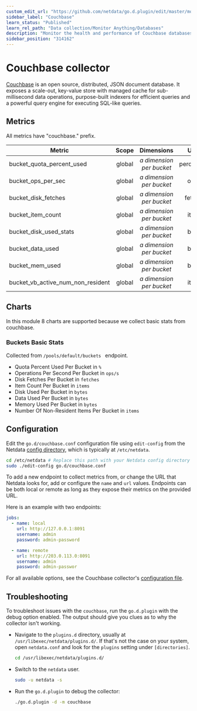 ```yaml
---
custom_edit_url: "https://github.com/netdata/go.d.plugin/edit/master/modules/couchbase/README.md"
sidebar_label: "Couchbase"
learn_status: "Published"
learn_rel_path: "Data collection/Monitor Anything/Databases"
description: "Monitor the health and performance of Couchbase databases with zero configuration, per-second metric granularity, and interactive visualizations."
sidebar_position: "314162"
---
```



# Couchbase collector

[Couchbase](https://www.couchbase.com/) is an open source, distributed, JSON document database. It exposes a scale-out,
key-value store with managed cache for sub-millisecond data operations, purpose-built indexers for efficient queries and
a powerful query engine for executing SQL-like queries.

## Metrics

All metrics have "couchbase." prefix.

| Metric                            | Scope  |          Dimensions           |   Units    |
|-----------------------------------|:------:|:-----------------------------:|:----------:|
| bucket_quota_percent_used         | global | <i>a dimension per bucket</i> | percentage |
| bucket_ops_per_sec                | global | <i>a dimension per bucket</i> |   ops/s    |
| bucket_disk_fetches               | global | <i>a dimension per bucket</i> |  fetches   |
| bucket_item_count                 | global | <i>a dimension per bucket</i> |   items    |
| bucket_disk_used_stats            | global | <i>a dimension per bucket</i> |   bytes    |
| bucket_data_used                  | global | <i>a dimension per bucket</i> |   bytes    |
| bucket_mem_used                   | global | <i>a dimension per bucket</i> |   bytes    |
| bucket_vb_active_num_non_resident | global | <i>a dimension per bucket</i> |   items    |

## Charts

In this module 8 charts are supported because we collect basic stats from couchbase.

### Buckets Basic Stats

Collected from `/pools/default/buckets ` endpoint.

- Quota Percent Used Per Bucket in `%`
- Operations Per Second Per Bucket in `ops/s`
- Disk Fetches Per Bucket in `fetches`
- Item Count Per Bucket in `items`
- Disk Used Per Bucket in `bytes`
- Data Used Per Bucket in `bytes`
- Memory Used Per Bucket in `bytes`
- Number Of Non-Resident Items Per Bucket in `items`

## Configuration

Edit the `go.d/couchbase.conf` configuration file using `edit-config` from the
Netdata [config directory](/docs/getting-started/manage-and-configure/configuration), which is typically at `/etc/netdata`.

```bash
cd /etc/netdata # Replace this path with your Netdata config directory
sudo ./edit-config go.d/couchbase.conf
```

To add a new endpoint to collect metrics from, or change the URL that Netdata looks for, add or configure the `name` and
`url` values. Endpoints can be both local or remote as long as they expose their metrics on the provided URL.

Here is an example with two endpoints:

```yaml
jobs:
  - name: local
    url: http://127.0.0.1:8091
    username: admin
    password: admin-password

  - name: remote
    url: http://203.0.113.0:8091
    username: admin
    password: admin-passwor
```

For all available options, see the Couchbase
collector's [configuration file](https://github.com/netdata/go.d.plugin/blob/master/config/go.d/couchbase.conf).

## Troubleshooting

To troubleshoot issues with the `couchbase`, run the `go.d.plugin` with the debug option enabled. The output should give
you clues as to why the collector isn't working.

- Navigate to the `plugins.d` directory, usually at `/usr/libexec/netdata/plugins.d/`. If that's not the case on
  your system, open `netdata.conf` and look for the `plugins` setting under `[directories]`.

  ```bash
  cd /usr/libexec/netdata/plugins.d/
  ```

- Switch to the `netdata` user.

  ```bash
  sudo -u netdata -s
  ```

- Run the `go.d.plugin` to debug the collector:

  ```bash
  ./go.d.plugin -d -m couchbase
  ```

